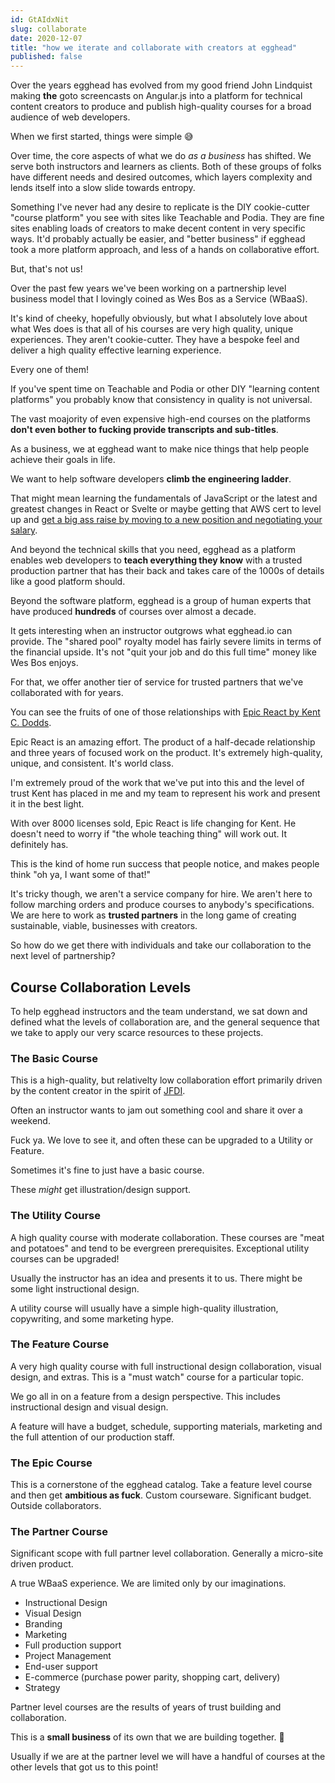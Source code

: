 ```yaml
---
id: GtAIdxNit
slug: collaborate
date: 2020-12-07
title: "how we iterate and collaborate with creators at egghead"
published: false
---
```


Over the years egghead has evolved from my good friend John Lindquist making **the** goto screencasts on Angular.js into a platform for technical content creators to produce and publish high-quality courses for a broad audience of web developers.

When we first started, things were simple 😅

Over time, the core aspects of what we do *as a business* has shifted. We serve both instructors and learners as clients. Both of these groups of folks have different needs and desired outcomes, which layers complexity and lends itself into a slow slide towards entropy.

Something I've never had any desire to replicate is the DIY cookie-cutter "course platform" you see with sites like Teachable and Podia. They are fine sites enabling loads of creators to make decent content in very specific ways. It'd probably actually be easier, and "better business" if egghead took a more platform approach, and less of a hands on collaborative effort.

But, that's not us!

Over the past few years we've been working on a partnership level business model that I lovingly coined as Wes Bos as a Service (WBaaS).

<div style={{ marginTop: '45px', marginBottom: '45px' }}>
  <TwitterTweetEmbed
    tweetId={'1055157684855549952'}
    options={{ conversation: 'none', align: 'center' }}
  />
</div>

It's kind of cheeky, hopefully obviously, but what I absolutely love about what Wes does is that all of his courses are very high quality, unique experiences. They aren't cookie-cutter. They have a bespoke feel and deliver a high quality effective learning experience.

Every one of them!

If you've spent time on Teachable and Podia or other DIY "learning content platforms" you probably know that consistency in quality is not universal.

The vast moajority of even expensive high-end courses on the platforms **don't even bother to fucking provide transcripts and sub-titles**.

As a business, we at egghead want to make nice things that help people achieve their goals in life. 

We want to help software developers **climb the engineering ladder**.

That might mean learning the fundamentals of JavaScript or the latest and greatest changes in React or Svelte or maybe getting that AWS cert to level up and [get a big ass raise by moving to a new position and negotiating your salary](https://egghead.io/talks/egghead-egghead-talks-salary-negotiation-for-software-developers).

And beyond the technical skills that you need, egghead as a platform enables web developers to **teach everything they know** with a trusted production partner that has their back and takes care of the 1000s of details like a good platform should.

Beyond the software platform, egghead is a group of human experts that have produced **hundreds** of courses over almost a decade.

It gets interesting when an instructor outgrows what egghead.io can provide. The "shared pool" royalty model has fairly severe limits in terms of the financial upside. It's not "quit your job and do this full time" money like Wes Bos enjoys.

For that, we offer another tier of service for trusted partners that we've collaborated with for years.

You can see the fruits of one of those relationships with [Epic React by Kent C. Dodds](https://epicreact.dev/credits).

Epic React is an amazing effort. The product of a half-decade relationship and three years of focused work on the product. It's extremely high-quality, unique, and consistent. It's world class. 

I'm extremely proud of the work that we've put into this and the level of trust Kent has placed in me and my team to represent his work and present it in the best light.

With over 8000 licenses sold, Epic React is life changing for Kent. He doesn't need to worry if "the whole teaching thing" will work out. It definitely has.

This is the kind of home run success that people notice, and makes people think "oh ya, I want some of that!"

It's tricky though, we aren't a service company for hire. We aren't here to follow marching orders and produce courses to anybody's specifications. We are here to work as **trusted partners** in the long game of creating sustainable, viable, businesses with creators.

So how do we get there with individuals and take our collaboration to the next level of partnership?

## Course Collaboration Levels

To help egghead instructors and the team understand, we sat down and defined what the levels of collaboration are, and the general sequence that we take to apply our very scarce resources to these projects.

### The Basic Course

This is a high-quality, but relativelty low collaboration effort primarily driven by the content creator in the spirit of [JFDI](/jfdi).

Often an instructor wants to jam out something cool and share it over a weekend.

Fuck ya. We love to see it, and often these can be upgraded to a Utility or Feature.

Sometimes it's fine to just have a basic course.

These *might* get illustration/design support.

### The Utility Course

A high quality course with moderate collaboration. These courses are "meat and potatoes" and tend to be evergreen prerequisites. Exceptional utility courses can be upgraded!

Usually the instructor has an idea and presents it to us. There might be some light instructional design.

A utility course will usually have a simple high-quality illustration, copywriting, and some marketing hype.

### The Feature Course

A very high quality course with full instructional design collaboration, visual design, and extras. This is a "must watch" course for a particular topic. 

We go all in on a feature from a design perspective. This includes instructional design and visual design. 

A feature will have a budget, schedule, supporting materials, marketing and the full attention of our production staff.

### The Epic Course

This is a cornerstone of the egghead catalog. Take a feature level course and then get **ambitious as fuck**. Custom courseware. Significant budget. Outside collaborators.

### The Partner Course

Significant scope with full partner level collaboration. Generally a micro-site driven product. 

A true WBaaS experience. We are limited only by our imaginations.

* Instructional Design
* Visual Design
* Branding
* Marketing
* Full production support
* Project Management
* End-user support
* E-commerce (purchase power parity, shopping cart, delivery)
* Strategy

Partner level courses are the results of years of trust building and collaboration. 

This is a **small business** of its own that we are building together. 👯

Usually if we are at the partner level we will have a handful of courses at the other levels that got us to this point!
